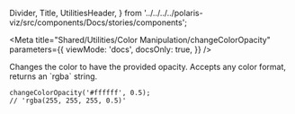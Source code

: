 
  Divider,
  Title,
  UtilitiesHeader,
} from '../../../../polaris-viz/src/components/Docs/stories/components';

<Meta
  title="Shared/Utilities/Color Manipulation/changeColorOpacity"
  parameters={{
    viewMode: 'docs',
    docsOnly: true,
  }}
/>

<UtilitiesHeader />

<Title type="h3">
  <code>changeColorOpacity()</code>
</Title>

<p>
  Changes the color to have the provided opacity. Accepts any color format,
  returns an `rgba` string.
</p>

```tsx
changeColorOpacity('#ffffff', 0.5);
// 'rgba(255, 255, 255, 0.5)'
```
